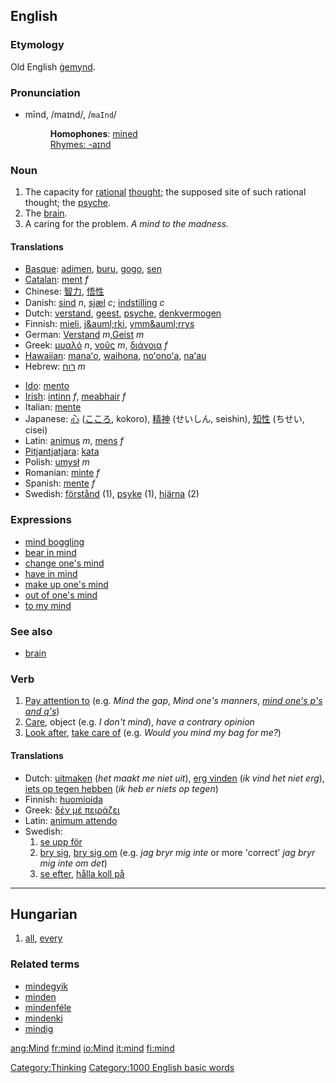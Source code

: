 ==English==

{{rank|look|heard|night|202|mind|heart|going|knew}}

===Etymology===
Old English [[gemynd|ġemynd]].

===Pronunciation===
*mīnd, /maɪnd/, /<tt>maInd</tt>/
*:'''Homophones''': [[mine]]d
*:[[Rhymes:English:-aɪnd|Rhymes: -aɪnd]]

===Noun===
{{en-noun-reg}}

# The capacity for [[rational]] [[thought]]; the supposed site of such rational thought; the [[psyche]].
# The [[brain]].
# A caring for the problem. ''A mind to the madness.''

====Translations====
{{top}}
*[[Basque]]: [[adimen]], [[buru]], [[gogo]], [[sen]]
*[[Catalan]]: [[ment]] ''f''
*Chinese: [[智力]], [[悟性]]
*Danish: [[sind]] ''n'', [[sjæl]] ''c''; [[indstilling]] ''c''
*Dutch: [[verstand]], [[geest]], [[psyche]], [[denkvermogen]]
*Finnish: [[mieli]], [[j&auml;rki]], [[ymm&auml;rrys]]
*German: [[Verstand]] ''m'',[[Geist]] ''m''
*Greek: [[μυαλό]] ''n'', [[νοῦς]] ''m'', [[διάνοια]] ''f''
*[[Hawaiian]]: [[manaʻo]], [[waihona]], [[noʻonoʻa]], [[naʻau]]
*Hebrew: [[רוח]] ''m''
{{mid}}
*[[Ido]]: [[mento]]
*[[Irish]]: [[intinn]] ''f'', [[meabhair]] ''f''
*Italian: [[mente]]
*Japanese: [[心]] ([[こころ]], kokoro), [[精神]] (せいしん, seishin), [[知性]] (ちせい, cisei)
*Latin: [[animus]] ''m'', [[mens]] ''f''
*[[Pitjantjatjara]]: [[kata]]
*Polish: [[umysł]] ''m''
*Romanian: [[minte]] ''f''
*Spanish: [[mente]] ''f''
*Swedish: [[förstånd]] (1), [[psyke]] (1), [[hjärna]] (2)
{{bottom}}

===Expressions===
*[[mind boggling]]
*[[bear in mind]]
*[[change one's mind]]
*[[have in mind]]
*[[make up one's mind]]
*[[out of one's mind]]
*[[to my mind]]

===See also===
*[[brain]]

===Verb===
{{en-infl-reg-consonant|mind||}}

# [[Pay attention to]] (e.g. ''Mind the gap'', ''Mind one's manners'', ''[[mind one's p's and q's]]'')
# [[Care]], object (e.g. ''I don't mind''), ''have a contrary opinion''
# [[Look after]], [[take care of]] (e.g. ''Would you mind my bag for me?'')

====Translations====
*Dutch: [[uitmaken]] (''het maakt me niet uit''), [[erg vinden]] (''ik vind het niet erg''), [[iets op tegen hebben]] (''ik heb er niets op tegen'')
*Finnish: [[huomioida]]
*Greek: [[δέν μέ πειράζει]]
*Latin: [[animum attendo]]
*Swedish: 
*# [[se upp för]] 
*# [[bry sig]], [[bry sig om]] (e.g. ''jag bryr mig inte'' or more 'correct' ''jag bryr mig inte om det'')
*# [[se efter]], [[hålla koll på]]

----

==Hungarian==

# [[all]], [[every]]

===Related terms===
*[[mindegyik]]
*[[minden]]
*[[mindenféle]]
*[[mindenki]]
*[[mindig]]

[[Category:Thinking]]
[[Category:1000 English basic words]]

[[ang:Mind]]
[[fr:mind]]
[[io:Mind]]
[[it:mind]]
[[fi:mind]]